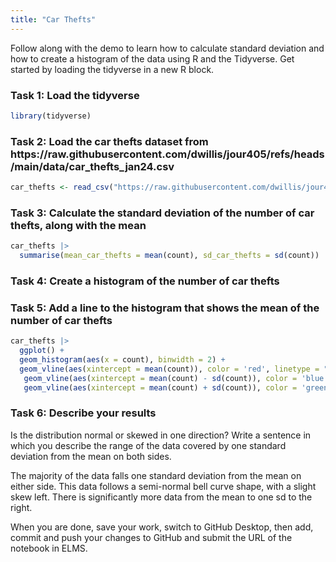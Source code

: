 ```yaml
---
title: "Car Thefts"
---
```


Follow along with the demo to learn how to calculate standard deviation and how to create a histogram of the data using R and the Tidyverse. Get started by loading the tidyverse in a new R block.

### Task 1: Load the tidyverse
```r
library(tidyverse)
```



### Task 2: Load the car thefts dataset from https://raw.githubusercontent.com/dwillis/jour405/refs/heads/main/data/car_thefts_jan24.csv
```r
car_thefts <- read_csv("https://raw.githubusercontent.com/dwillis/jour405/refs/heads/main/data/car_thefts_jan24.csv")
```


### Task 3: Calculate the standard deviation of the number of car thefts, along with the mean

```r
car_thefts |> 
  summarise(mean_car_thefts = mean(count), sd_car_thefts = sd(count))


```



### Task 4: Create a histogram of the number of car thefts
### Task 5: Add a line to the histogram that shows the mean of the number of car thefts

```r
car_thefts |> 
  ggplot() + 
  geom_histogram(aes(x = count), binwidth = 2) +
  geom_vline(aes(xintercept = mean(count)), color = 'red', linetype = "dashed", size = 1) +
   geom_vline(aes(xintercept = mean(count) - sd(count)), color = 'blue', linetype = "dashed", size = 1) +
   geom_vline(aes(xintercept = mean(count) + sd(count)), color = 'green', linetype = "dashed", size = 1)

```




### Task 6: Describe your results

Is the distribution normal or skewed in one direction? Write a sentence in which you describe the range of the data covered by one standard deviation from the mean on both sides.

The majority of the data falls one standard deviation from the mean on either side. This data follows a semi-normal bell curve shape, with a slight skew left. There is significantly more data from the mean to one sd to the right. 


When you are done, save your work, switch to GitHub Desktop, then add, commit and push your changes to GitHub and submit the URL of the notebook in ELMS.
